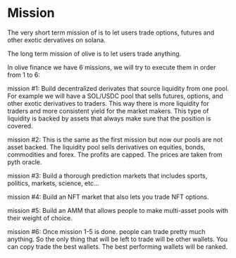 # Mission

The very short term mission of is to let users trade options, futures and other exotic dervatives on solana.

The long term mission of olive is to let users trade anything.

In olive finance we have 6 missions, we will try to execute them in order from 1 to 6:

mission #1: Build decentralized derivates that source liquidity from one pool. For example we will have a SOL/USDC pool that sells futures, options, and other exotic derivatives to traders. This way there is more liquidity for traders and more consistent yield for the market makers. This type of liquidity is backed by assets that always make sure that the position is covered.

mission #2: This is the same as the first mission but now our pools are not asset backed. The liquidity pool sells derivatives on equities, bonds, commodities and forex. The profits are capped. The prices are taken from pyth oracle.

mission #3: Build a thorough prediction markets that includes sports, politics, markets, science, etc...

mission #4: Build an NFT market that also lets you trade NFT options.

mission #5: Build an AMM that allows people to make multi-asset pools with their weight of choice.

mission #6: Once mission 1-5 is done. people can trade pretty much anything. So the only thing that will be left to trade will be other wallets. You can copy trade the best wallets. The best performing wallets will be ranked.
